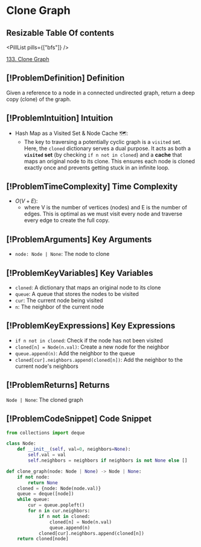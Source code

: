 # Clone Graph

## Resizable Table Of contents

<DifficultyBadge difficulty="medium" />

<PillList pills={["bfs"]} />

[133. Clone Graph](https://leetcode.com/problems/clone-graph)

## [!ProblemDefinition] Definition

Given a reference to a node in a connected undirected graph, return a deep copy (clone) of the graph.

## [!ProblemIntuition] Intuition

- Hash Map as a Visited Set & Node Cache 🗺️:
    - The key to traversing a potentially cyclic graph is a `visited` set. Here, the `cloned` dictionary serves a dual purpose. It acts as both a **`visited` set** (by checking `if n not in cloned`) and a **cache** that maps an original node to its clone. This ensures each node is cloned exactly once and prevents getting stuck in an infinite loop.

## [!ProblemTimeComplexity] Time Complexity

- $O(V + E)$:
    - where V is the number of vertices (nodes) and E is the number of edges. This is optimal as we must visit every node and traverse every edge to create the full copy.

## [!ProblemArguments] Key Arguments

- `node: Node | None`: The node to clone

## [!ProblemKeyVariables] Key Variables

- `cloned`: A dictionary that maps an original node to its clone
- `queue`: A queue that stores the nodes to be visited
- `cur`: The current node being visited
- `n`: The neighbor of the current node

## [!ProblemKeyExpressions] Key Expressions

- `if n not in cloned`: Check if the node has not been visited
- `cloned[n] = Node(n.val)`: Create a new node for the neighbor
- `queue.append(n)`: Add the neighbor to the queue
- `cloned[cur].neighbors.append(cloned[n])`: Add the neighbor to the current node's neighbors

## [!ProblemReturns] Returns

`Node | None`: The cloned graph

## [!ProblemCodeSnippet] Code Snippet

```python meta="source=problems/133-clone-graph/solution.py"
from collections import deque

class Node:
    def __init__(self, val=0, neighbors=None):
        self.val = val
        self.neighbors = neighbors if neighbors is not None else []

def clone_graph(node: Node | None) -> Node | None:
    if not node:
        return None
    cloned = {node: Node(node.val)}
    queue = deque([node])
    while queue:
        cur = queue.popleft()
        for n in cur.neighbors:
            if n not in cloned:
                cloned[n] = Node(n.val)
                queue.append(n)
            cloned[cur].neighbors.append(cloned[n])
    return cloned[node]
```

